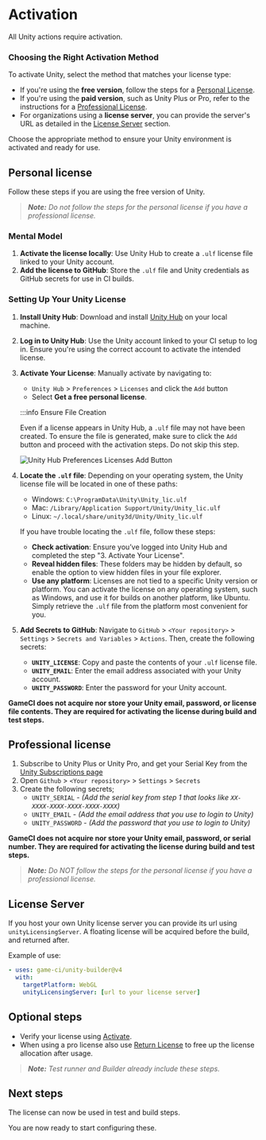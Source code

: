 
# Activation

All Unity actions require activation.

### Choosing the Right Activation Method

To activate Unity, select the method that matches your license type:

- If you're using the **free version**, follow the steps for a
  [Personal License](#personal-license).
- If you're using the **paid version**, such as Unity Plus or Pro, refer to the instructions for a
  [Professional License](#professional-license).
- For organizations using a **license server**, you can provide the server's URL as detailed in the
  [License Server](#license-server) section.

Choose the appropriate method to ensure your Unity environment is activated and ready for use.

## Personal license

Follow these steps if you are using the free version of Unity.

> _**Note:** Do not follow the steps for the personal license if you have a professional license._

### Mental Model

1. **Activate the license locally**: Use Unity Hub to create a `.ulf` license file linked to your
   Unity account.
2. **Add the license to GitHub**: Store the `.ulf` file and Unity credentials as GitHub secrets for
   use in CI builds.

### Setting Up Your Unity License

1. **Install Unity Hub**: Download and install [Unity Hub](https://unity.com/download) on your local
   machine.
2. **Log in to Unity Hub**: Use the Unity account linked to your CI setup to log in. Ensure you're
   using the correct account to activate the intended license.
3. **Activate Your License**: Manually activate by navigating to:

   - `Unity Hub` > `Preferences` > `Licenses` and click the `Add` button
   - Select **Get a free personal license**.

   :::info Ensure File Creation

   Even if a license appears in Unity Hub, a `.ulf` file may not have been created. To ensure the
   file is generated, make sure to click the `Add` button and proceed with the activation steps. Do
   not skip this step.

   <img
     src={unityHubPreferencesLicensesAddButton}
     alt="Unity Hub Preferences Licenses Add Button"
   />

4. **Locate the `.ulf` file**: Depending on your operating system, the Unity license file will be
   located in one of these paths:

   - Windows: `C:\ProgramData\Unity\Unity_lic.ulf`
   - Mac: `/Library/Application Support/Unity/Unity_lic.ulf`
   - Linux: `~/.local/share/unity3d/Unity/Unity_lic.ulf`

   If you have trouble locating the `.ulf` file, follow these steps:

   - **Check activation**: Ensure you’ve logged into Unity Hub and completed the step "3. Activate
     Your License".
   - **Reveal hidden files**: These folders may be hidden by default, so enable the option to view
     hidden files in your file explorer.
   - **Use any platform**: Licenses are not tied to a specific Unity version or platform. You can
     activate the license on any operating system, such as Windows, and use it for builds on another
     platform, like Ubuntu. Simply retrieve the `.ulf` file from the platform most convenient for
     you.

5. **Add Secrets to GitHub**: Navigate to `GitHub` > `<Your repository>` > `Settings` >
   `Secrets and Variables` > `Actions`. Then, create the following secrets:

   - **`UNITY_LICENSE`**: Copy and paste the contents of your `.ulf` license file.
   - **`UNITY_EMAIL`**: Enter the email address associated with your Unity account.
   - **`UNITY_PASSWORD`**: Enter the password for your Unity account.

**GameCI does not acquire nor store your Unity email, password, or license file contents. They are
required for activating the license during build and test steps.**

## Professional license

1. Subscribe to Unity Plus or Unity Pro, and get your Serial Key from the
   [Unity Subscriptions page](https://id.unity.com/en/subscriptions)
2. Open `Github` > `<Your repository>` > `Settings` > `Secrets`
3. Create the following secrets;
   - `UNITY_SERIAL` - _(Add the serial key from step 1 that looks like
     `XX-XXXX-XXXX-XXXX-XXXX-XXXX`)_
   - `UNITY_EMAIL` - _(Add the email address that you use to login to Unity)_
   - `UNITY_PASSWORD` - _(Add the password that you use to login to Unity)_

**GameCI does not acquire nor store your Unity email, password, or serial number. They are required
for activating the license during build and test steps.**

> _**Note:** Do NOT follow the steps for the personal license if you have a professional license._

## License Server

If you host your own Unity license server you can provide its url using `unityLicensingServer`. A
floating license will be acquired before the build, and returned after.

Example of use:

```yaml
- uses: game-ci/unity-builder@v4
  with:
    targetPlatform: WebGL
    unityLicensingServer: [url to your license server]
```

## Optional steps

- Verify your license using [Activate](https://github.com/marketplace/actions/unity-activate).
- When using a pro license also use
  [Return License](https://github.com/marketplace/actions/unity-return-license) to free up the
  license allocation after usage.

> _**Note:** Test runner and Builder already include these steps._

## Next steps

The license can now be used in test and build steps.

You are now ready to start configuring these.

